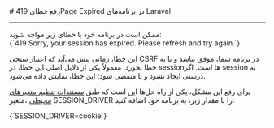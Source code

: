 

<Layout>
<Head>
<title>مستندات رفع خطای 419 Page Expired در Laravel - لیارا</title>
<meta property="og:title" content="مستندات خدمات رایانش ابری لیارا" />
<meta property="og:description" content="مستندات مربوط به نحوه رفع خطای 419 Page Expired در پلتفرم Laravel در لیارا"  />
<meta property="og:image" content="https://media.liara.ir/logos/liara-poster.jpg" />
</Head>
# رفع خطای 419Page Expired در برنامه‌های Laravel
<hr className="mb-2" />
ممکن است در برنامه خود با خطای زیر مواجه شوید:

<div className="h-2" />
<div dir='ltr'>
    <Highlight className="bash">
      {`419 Sorry, your session has expired. Please refresh and try again.`}
    </Highlight>
</div>
<div className="h-2" />

این خطا،  زمانی پیش می‌آید که اعتبار سنجی CSRF در برنامه شما، موفق نباشد و یا به خطا بخورد. معمولاً یکی از دلایل اصلی این خطا، در sessionها است. اگر session به درستی ایجاد نشود و یا منقضی شود؛ این خطا، نمایش داده می‌شود.

برای رفع این مشکل، یکی از راه حل‌ها این است که طبق <a href="/paas/details/envs" className="text-[#2196f3] ">مستندات تنظیم متغیرهای محیطی</a> ،متغیر <Important>SESSION_DRIVER</Important> را با مقدار زیر، به برنامه خود اضافه کنید:
<div className="h-2" />
<div dir='ltr'>
    <Highlight className="bash">
      {`SESSION_DRIVER=cookie`}
    </Highlight>
</div>
<div className="h-2" />

</Layout>